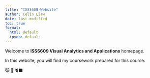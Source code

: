 ```yaml
---
title: "ISSS608-Website"
author: Celin Liaw
date: last-modified
toc: true
format: 
  html: default
  ipynb: default
---
```


Welcome to **ISSS609 Visual Analytics and Applications** homepage.

In this website, you will find my coursework prepared for this course.

😸 🐾 🐈‍⬛
